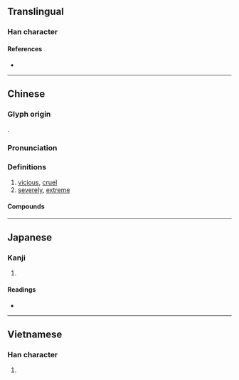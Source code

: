 {{character info/new}}
{{also|狼}}
==Translingual==

===Han character===
{{Han char|rn=94|rad=犬|as=06|sn=9|four=47232|canj=KHAV|ids=⿰犭艮}}

====References====
* {{Han ref|kx=0710.020|dkj=20362|dj=1122.090|hdz=21346.100|uh=72E0|ud=29408|bh=ACBD|bd=44221}}

----

==Chinese==
{{zh-forms}}

===Glyph origin===
{{Han etym}}
{{Han compound|犬|艮|ls=psc|c1=s|c2=p|alt1=犭}}.

===Pronunciation===
{{zh-pron
|m=hěn
|c=han2
|h=pfs=
|md=
|mn=qz:hún/xm:hūn/zz:hīn
|w=
|mc=
|oc=
|cat=a,adv
}}

===Definitions===
{{zh-hanzi}}

# [[vicious]], [[cruel]]
# [[severely]], [[extreme]]

====Compounds====
{{zh-der|傲狠|惡狠狠|下狠|好勇鬥狠|心狠手辣|凶狠|心狠|氣狠狠|狠愎自用|狠戾|沒事狠|狠惡|發狠|發老狠|狠狠的|狠招|狠命|狠毒|狠手|狠心|狠劣|陰狠|羊狠狼貪|賭狠|耍狠|面善心狠|野狠|貪狠|負氣鬥狠}}

{{zh-cat|Intermediate}}

----

==Japanese==

===Kanji===
{{ja-kanji|grade=|rs=犬06}}

# {{defn|lang=ja|sort=犬06}}

====Readings====
* {{ja-readings|on=[[がん]] (gan), [[こん]] (kon)|kun=[[もとる]] (motoru)}}

----

==Vietnamese==

===Han character===
{{vi-hantu|[[ngận]]|rs=犬06}}

# {{defn|lang=vi|sort=犬06}}